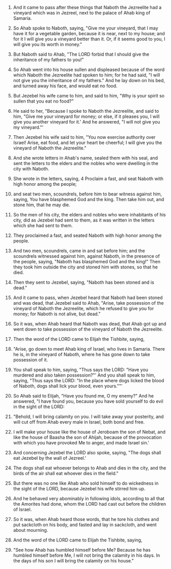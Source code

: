 
1. And it came to pass after these things that Naboth the Jezreelite had a vineyard which was in Jezreel, next to the palace of Ahab king of Samaria.

2. So Ahab spoke to Naboth, saying, "Give me your vineyard, that I may have it for a vegetable garden, because it is near, next to my house; and for it I will give you a vineyard better than it. Or, if it seems good to you, I will give you its worth in money."

3. But Naboth said to Ahab, "The LORD forbid that I should give the inheritance of my fathers to you!"

4. So Ahab went into his house sullen and displeased because of the word which Naboth the Jezreelite had spoken to him; for he had said, "I will not give you the inheritance of my fathers." And he lay down on his bed, and turned away his face, and would eat no food.

5. But Jezebel his wife came to him, and said to him, "Why is your spirit so sullen that you eat no food?"

6. He said to her, "Because I spoke to Naboth the Jezreelite, and said to him, "Give me your vineyard for money; or else, if it pleases you, I will give you another vineyard for it.' And he answered, "I will not give you my vineyard."'

7. Then Jezebel his wife said to him, "You now exercise authority over Israel! Arise, eat food, and let your heart be cheerful; I will give you the vineyard of Naboth the Jezreelite."

8. And she wrote letters in Ahab's name, sealed them with his seal, and sent the letters to the elders and the nobles who were dwelling in the city with Naboth.

9. She wrote in the letters, saying, 4 Proclaim a fast, and seat Naboth with high honor among the people;

10. and seat two men, scoundrels, before him to bear witness against him, saying, You have blasphemed God and the king. Then take him out, and stone him, that he may die.

11. So the men of his city, the elders and nobles who were inhabitants of his city, did as Jezebel had sent to them, as it was written in the letters which she had sent to them.

12. They proclaimed a fast, and seated Naboth with high honor among the people.

13. And two men, scoundrels, came in and sat before him; and the scoundrels witnessed against him, against Naboth, in the presence of the people, saying, "Naboth has blasphemed God and the king!" Then they took him outside the city and stoned him with stones, so that he died.

14. Then they sent to Jezebel, saying, "Naboth has been stoned and is dead."

15. And it came to pass, when Jezebel heard that Naboth had been stoned and was dead, that Jezebel said to Ahab, "Arise, take possession of the vineyard of Naboth the Jezreelite, which he refused to give you for money; for Naboth is not alive, but dead."

16. So it was, when Ahab heard that Naboth was dead, that Ahab got up and went down to take possession of the vineyard of Naboth the Jezreelite.

17. Then the word of the LORD came to Elijah the Tishbite, saying,

18. "Arise, go down to meet Ahab king of Israel, who lives in Samaria. There he is, in the vineyard of Naboth, where he has gone down to take possession of it.

19. You shall speak to him, saying, "Thus says the LORD: "Have you murdered and also taken possession?"' And you shall speak to him, saying, "Thus says the LORD: "In the place where dogs licked the blood of Naboth, dogs shall lick your blood, even yours.""'

20. So Ahab said to Elijah, "Have you found me, O my enemy?" And he answered, "I have found you, because you have sold yourself to do evil in the sight of the LORD:

21. "Behold, I will bring calamity on you. I will take away your posterity, and will cut off from Ahab every male in Israel, both bond and free.

22. I will make your house like the house of Jeroboam the son of Nebat, and like the house of Baasha the son of Ahijah, because of the provocation with which you have provoked Me to anger, and made Israel sin.'

23. And concerning Jezebel the LORD also spoke, saying, "The dogs shall eat Jezebel by the wall of Jezreel.'

24. The dogs shall eat whoever belongs to Ahab and dies in the city, and the birds of the air shall eat whoever dies in the field."

25. But there was no one like Ahab who sold himself to do wickedness in the sight of the LORD, because Jezebel his wife stirred him up.

26. And he behaved very abominably in following idols, according to all that the Amorites had done, whom the LORD had cast out before the children of Israel.

27. So it was, when Ahab heard those words, that he tore his clothes and put sackcloth on his body, and fasted and lay in sackcloth, and went about mourning.

28. And the word of the LORD came to Elijah the Tishbite, saying,

29. "See how Ahab has humbled himself before Me? Because he has humbled himself before Me, I will not bring the calamity in his days. In the days of his son I will bring the calamity on his house."



